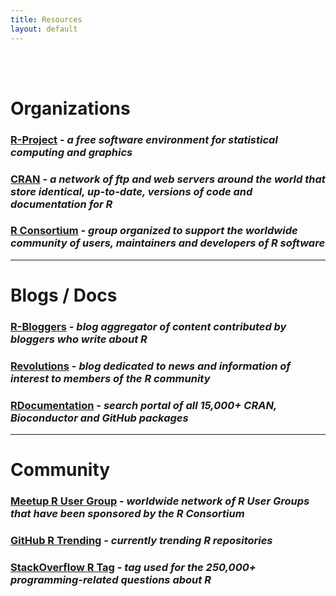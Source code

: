 ```yaml
---
title: Resources
layout: default
---
```


<style type="text/css">
.main-container {
  max-width: 1200px;
  margin-left: auto;
  margin-right: auto;
}

.navbar-collapse.in {
  display: block !important;
}
</style>

<br/>
<br/>


# **Organizations**

### [R-Project](https://www.r-project.org/) - *a free software environment for statistical computing and graphics*
### [CRAN](https://cran.r-project.org/) - *a network of ftp and web servers around the world that store identical, up-to-date, versions of code and documentation for R*
### [R Consortium](https://www.r-consortium.org/) - *group organized to support the worldwide community of users, maintainers and developers of R software*

---

# **Blogs / Docs**

### [R-Bloggers](https://www.r-bloggers.com/) - *blog aggregator of content contributed by bloggers who write about R*
### [Revolutions](http://blog.revolutionanalytics.com/) - *blog dedicated to news and information of interest to members of the R community*
### [RDocumentation](https://www.rdocumentation.org/) - *search portal of all 15,000+ CRAN, Bioconductor and GitHub packages*

---

# **Community**

### [Meetup R User Group](https://www.meetup.com/pro/r-user-groups) - *worldwide network of R User Groups that have been sponsored by the R Consortium*
### [GitHub R Trending](https://github.com/trending/r) - *currently trending R repositories*
### [StackOverflow R Tag](https://stackoverflow.com/questions/tagged/r) - *tag used for the 250,000+ programming-related questions about R*

